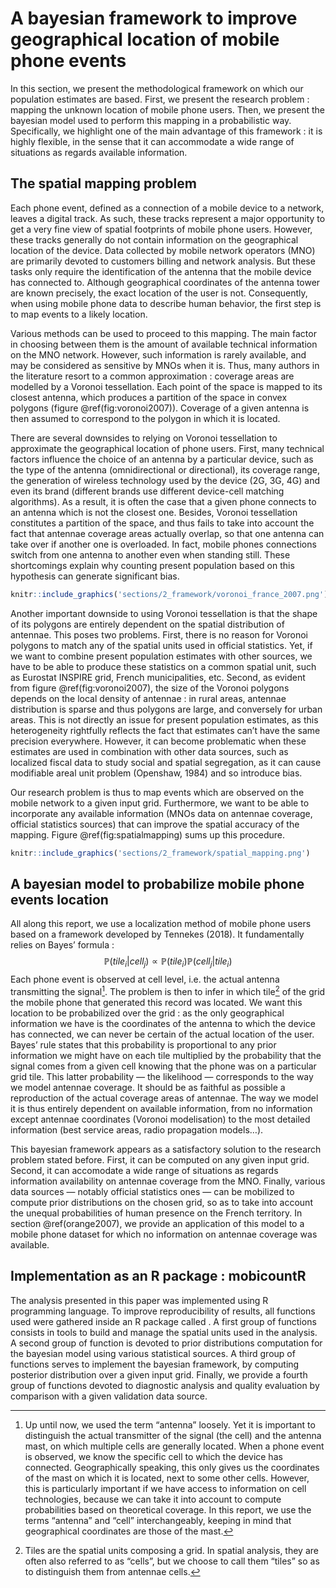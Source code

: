 # A bayesian framework to improve geographical location of mobile phone events {#framework}

In this section, we present the methodological framework on which our population estimates are based. First, we present the research problem : mapping the unknown location of mobile phone users. Then, we present the bayesian model used to perform this mapping in a probabilistic way. Specifically, we highlight one of the main advantage of this framework : it is highly flexible, in the sense that it can accommodate a wide range of situations as regards available information.

## The spatial mapping problem

Each phone event, defined as a connection of a mobile device to a network, leaves a digital track. As such, these tracks represent a major opportunity to get a very fine view of spatial footprints of mobile phone users. However, these tracks generally do not contain information on the geographical location of the device. Data collected by mobile network operators (MNO) are primarily devoted to customers billing and network analysis. But these tasks only require the identification of the antenna that the mobile device has connected to. Although geographical coordinates of the antenna tower are known precisely, the exact location of the user is not. Consequently, when using mobile phone data to describe human behavior, the first step is to map events to a likely location.

Various methods can be used to proceed to this mapping. The main factor in choosing between them is the amount of available technical information on the MNO network. However, such information is rarely available, and may be considered as sensitive by MNOs when it is. Thus, many authors in the literature resort to a common approximation : coverage areas are modelled by a Voronoi tessellation. Each point of the space is mapped to its closest antenna, which produces a partition of the space in convex polygons (figure \@ref(fig:voronoi2007)). Coverage of a given antenna is then assumed to correspond to the polygon in which it is located.

There are several downsides to relying on Voronoi tessellation to approximate the geographical location of phone users. First, many technical factors influence the choice of an antenna by a particular device, such as the type of the antenna (omnidirectional or directional), its coverage range, the generation of wireless technology used by the device (2G, 3G, 4G) and even its brand (different brands use different device-cell matching algorithms). As a result, it is often the case that a given phone connects to an antenna which is not the closest one. Besides, Voronoi tessellation constitutes a partition of the space, and thus fails to take into account the fact that antennae coverage areas actually overlap, so that one antenna can take over if another one is overloaded. In fact, mobile phones connections switch from one antenna to another even when standing still. These shortcomings explain why counting present population based on this hypothesis can generate significant bias.

```r
knitr::include_graphics('sections/2_framework/voronoi_france_2007.png')
```

Another important downside to using Voronoi tessellation is that the shape of its polygons are entirely dependent on the spatial distribution of antennae. This poses two problems. First, there is no reason for Voronoi polygons to match any of the spatial units used in official statistics. Yet, if we want to combine present population estimates with other sources, we have to be able to produce these statistics on a common spatial unit, such as Eurostat INSPIRE grid, French municipalities, etc. Second, as evident from figure \@ref(fig:voronoi2007), the size of the Voronoi polygons depends on the local density of antennae : in rural areas, antennae distribution is sparse and thus polygons are large, and conversely for urban areas. This is not directly an issue for present population estimates, as this heterogeneity rightfully reflects the fact that estimates can't have the same precision everywhere. However, it can become problematic when these estimates are used in combination with other data sources, such as localized fiscal data to study social and spatial segregation, as it can cause modifiable areal unit problem (Openshaw, 1984) and so introduce bias.

Our research problem is thus to map events which are observed on the mobile network to a given input grid. Furthermore, we want to be able to incorporate any available information (MNOs data on antennae coverage, official statistics sources) that can improve the spatial accuracy of the mapping. Figure \@ref(fig:spatialmapping) sums up this procedure.

```r
knitr::include_graphics('sections/2_framework/spatial_mapping.png')
```




## A bayesian model to probabilize mobile phone events location

All along this report, we use a localization method of mobile phone users based on a framework developed by Tennekes (2018). It fundamentally relies on Bayes' formula :
\begingroup \large
$$\mathbb{P}(tile_i | cell_j) \propto \mathbb{P}(tile_i) \mathbb{P}(cell_j | tile_i)$$
\endgroup
Each phone event is observed at cell level, i.e. the actual antenna transmitting the signal[^antenna_clarification]. The problem is then to infer in which tile[^tiles_cells] of the grid the mobile phone that generated this record was located. We want this location to be probabilized over the grid : as the only geographical information we have is the coordinates of the antenna to which the device has connected, we can never be certain of the actual location of the user. Bayes' rule states that this probability is proportional to any prior information we might have on each tile multiplied by the probability that the signal comes from a given cell knowing that the phone was on a particular grid tile. This latter probability — the likelihood — corresponds to the way we model antennae coverage. It should be as faithful as possible a reproduction of the actual coverage areas of antennae. The way we model it is thus entirely dependent on available information, from no information except antennae coordinates (Voronoi modelisation) to the most detailed information (best service areas, radio propagation models...).

[^antenna_clarification]: Up until now, we used the term "antenna" loosely. Yet it is important to distinguish the actual transmitter of the signal (the cell) and the antenna mast, on which multiple cells are generally located. When a phone event is observed, we know the specific cell to which the device has connected. Geographically speaking, this only gives us the coordinates of the mast on which it is located, next to some other cells. However, this is particularly important if we have access to information on cell technologies, because we can take it into account to compute probabilities based on theoretical coverage. In this report, we use the terms "antenna" and "cell" interchangeably, keeping in mind that geographical coordinates are those of the mast.

[^tiles_cells]: Tiles are the spatial units composing a grid. In spatial analysis, they are often also referred to as "cells", but we choose to call them "tiles" so as to distinguish them from antennae cells.

This bayesian framework appears as a satisfactory solution to the research problem stated before. First, it can be computed on any given input grid. Second, it can accomodate a wide range of situations as regards information availability on antennae coverage from the MNO. Finally, various data sources — notably official statistics ones — can be mobilized to compute prior distributions on the chosen grid, so as to take into account the unequal probabilities of human presence on the French territory. In section \@ref(orange2007), we provide an application of this model to a mobile phone dataset for which no information on antennae coverage was available.

## Implementation as an R package : mobicountR

The analysis presented in this paper was implemented using R programming language. To improve reproducibility of results, all functions used were gathered inside an R package called \verb+mobicountR+. A first group of functions consists in tools to build and manage the spatial units used in the analysis. A second group of function is devoted to prior distributions computation for the bayesian model using various statistical sources. A third group of functions serves to implement the bayesian framework, by computing posterior distribution over a given input grid. Finally, we provide a fourth group of functions devoted to diagnostic analysis and quality evaluation by comparison with a given validation data source.

